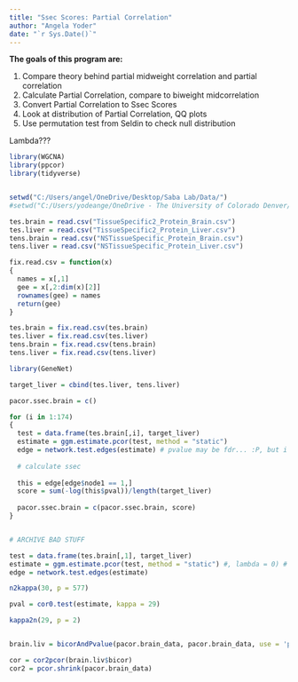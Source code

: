 ```yaml
---
title: "Ssec Scores: Partial Correlation"
author: "Angela Yoder"
date: "`r Sys.Date()`"
---
```


**The goals of this program are:**

1. Compare theory behind partial midweight correlation and partial correlation
2. Calculate Partial Correlation, compare to biweight midcorrelation
3. Convert Partial Correlation to Ssec Scores
4. Look at distribution of Partial Correlation, QQ plots
5. Use permutation test from Seldin to check null distribution

Lambda???

```r
library(WGCNA)
library(ppcor)
library(tidyverse)


setwd("C:/Users/angel/OneDrive/Desktop/Saba Lab/Data/")
#setwd("C:/Users/yodeange/OneDrive - The University of Colorado Denver/Saba Lab/Data")

tes.brain = read.csv("TissueSpecific2_Protein_Brain.csv")
tes.liver = read.csv("TissueSpecific2_Protein_Liver.csv")
tens.brain = read.csv("NSTissueSpecific_Protein_Brain.csv")
tens.liver = read.csv("NSTissueSpecific_Protein_Liver.csv")

fix.read.csv = function(x)
{
  names = x[,1]
  gee = x[,2:dim(x)[2]]
  rownames(gee) = names
  return(gee)
}

tes.brain = fix.read.csv(tes.brain)
tes.liver = fix.read.csv(tes.liver)
tens.brain = fix.read.csv(tens.brain)
tens.liver = fix.read.csv(tens.liver)

```


```r
library(GeneNet)

target_liver = cbind(tes.liver, tens.liver)

pacor.ssec.brain = c()

for (i in 1:174)
{
  test = data.frame(tes.brain[,i], target_liver)
  estimate = ggm.estimate.pcor(test, method = "static")
  edge = network.test.edges(estimate) # pvalue may be fdr... :P, but i guess it doesn't matter??
  
  # calculate ssec
  
  this = edge[edge$node1 == 1,]
  score = sum(-log(this$pval))/length(target_liver)
 
  pacor.ssec.brain = c(pacor.ssec.brain, score) 
}



```

```r

# ARCHIVE BAD STUFF

test = data.frame(tes.brain[,1], target_liver)
estimate = ggm.estimate.pcor(test, method = "static") #, lambda = 0) # lambda??
edge = network.test.edges(estimate)

n2kappa(30, p = 577)

pval = cor0.test(estimate, kappa = 29)

kappa2n(29, p = 2)


brain.liv = bicorAndPvalue(pacor.brain_data, pacor.brain_data, use = 'pairwise.complete.obs')

cor = cor2pcor(brain.liv$bicor)
cor2 = pcor.shrink(pacor.brain_data)

```
  